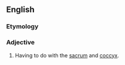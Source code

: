 ==English==

===Etymology===
{{prefix|en|sacro|coccygeal}}

===Adjective===
{{en-adj|-}}
# {{lb|en|medicine}} Having to do with the [[sacrum]] and [[coccyx]].